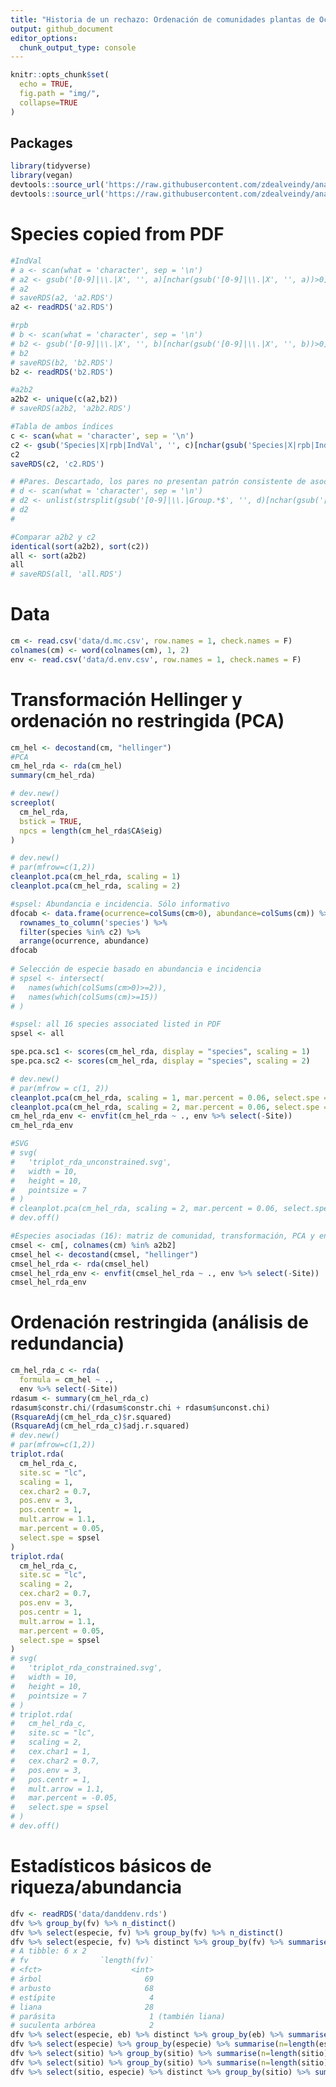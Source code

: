 ```yaml
---
title: "Historia de un rechazo: Ordenación de comunidades plantas de Ocoa, revisitado"
output: github_document
editor_options: 
  chunk_output_type: console
---
```


```r
knitr::opts_chunk$set(
  echo = TRUE,
  fig.path = "img/",
  collapse=TRUE
)
```

## Packages

```r
library(tidyverse)
library(vegan)
devtools::source_url('https://raw.githubusercontent.com/zdealveindy/anadat-r/master/scripts/NumEcolR2/cleanplot.pca.R')
devtools::source_url('https://raw.githubusercontent.com/zdealveindy/anadat-r/master/scripts/NumEcolR2/triplot.rda.R')
```

# Species copied from PDF

```r
#IndVal
# a <- scan(what = 'character', sep = '\n')
# a2 <- gsub('[0-9]|\\.|X', '', a)[nchar(gsub('[0-9]|\\.|X', '', a))>0]
# a2
# saveRDS(a2, 'a2.RDS')
a2 <- readRDS('a2.RDS')

#rpb
# b <- scan(what = 'character', sep = '\n')
# b2 <- gsub('[0-9]|\\.|X', '', b)[nchar(gsub('[0-9]|\\.|X', '', b))>0]
# b2
# saveRDS(b2, 'b2.RDS')
b2 <- readRDS('b2.RDS')

#a2b2
a2b2 <- unique(c(a2,b2))
# saveRDS(a2b2, 'a2b2.RDS')

#Tabla de ambos índices
c <- scan(what = 'character', sep = '\n')
c2 <- gsub('Species|X|rpb|IndVal', '', c)[nchar(gsub('Species|X|rpb|IndVal', '', c))>0]
c2
saveRDS(c2, 'c2.RDS')

# #Pares. Descartado, los pares no presentan patrón consistente de asociación con hábitats
# d <- scan(what = 'character', sep = '\n')
# d2 <- unlist(strsplit(gsub('[0-9]|\\.|Group.*$', '', d)[nchar(gsub('[0-9]|\\.|Group.*$', '', d))>0], split = '+', fixed = T))
# d2
# 

#Comparar a2b2 y c2
identical(sort(a2b2), sort(c2))
all <- sort(a2b2)
all
# saveRDS(all, 'all.RDS')
```

# Data

```r
cm <- read.csv('data/d.mc.csv', row.names = 1, check.names = F)
colnames(cm) <- word(colnames(cm), 1, 2)
env <- read.csv('data/d.env.csv', row.names = 1, check.names = F)
```

# Transformación Hellinger y ordenación no restringida (PCA)

```r
cm_hel <- decostand(cm, "hellinger")
#PCA
cm_hel_rda <- rda(cm_hel)
summary(cm_hel_rda)

# dev.new()
screeplot(
  cm_hel_rda,
  bstick = TRUE,
  npcs = length(cm_hel_rda$CA$eig)
)

# dev.new()
# par(mfrow=c(1,2))
cleanplot.pca(cm_hel_rda, scaling = 1)
cleanplot.pca(cm_hel_rda, scaling = 2)

#spsel: Abundancia e incidencia. Sólo informativo
dfocab <- data.frame(ocurrence=colSums(cm>0), abundance=colSums(cm)) %>% 
  rownames_to_column('species') %>%
  filter(species %in% c2) %>% 
  arrange(ocurrence, abundance)
dfocab
  
# Selección de especie basado en abundancia e incidencia
# spsel <- intersect(
#   names(which(colSums(cm>0)>=2)),
#   names(which(colSums(cm)>=15))
# )

#spsel: all 16 species associated listed in PDF
spsel <- all

spe.pca.sc1 <- scores(cm_hel_rda, display = "species", scaling = 1)
spe.pca.sc2 <- scores(cm_hel_rda, display = "species", scaling = 2)

# dev.new()
# par(mfrow = c(1, 2))
cleanplot.pca(cm_hel_rda, scaling = 1, mar.percent = 0.06, select.spe = spsel)
cleanplot.pca(cm_hel_rda, scaling = 2, mar.percent = 0.06, select.spe = spsel)
cm_hel_rda_env <- envfit(cm_hel_rda ~ ., env %>% select(-Site))
cm_hel_rda_env

#SVG
# svg(
#   'triplot_rda_unconstrained.svg',
#   width = 10,
#   height = 10,
#   pointsize = 7
# )
# cleanplot.pca(cm_hel_rda, scaling = 2, mar.percent = 0.06, select.spe = spsel)
# dev.off()

#Especies asociadas (16): matriz de comunidad, transformación, PCA y envfit
cmsel <- cm[, colnames(cm) %in% a2b2]
cmsel_hel <- decostand(cmsel, "hellinger")
cmsel_hel_rda <- rda(cmsel_hel)
cmsel_hel_rda_env <- envfit(cmsel_hel_rda ~ ., env %>% select(-Site))
cmsel_hel_rda_env
```

# Ordenación restringida (análisis de redundancia)

```r
cm_hel_rda_c <- rda(
  formula = cm_hel ~ .,
  env %>% select(-Site))
rdasum <- summary(cm_hel_rda_c)
rdasum$constr.chi/(rdasum$constr.chi + rdasum$unconst.chi)
(RsquareAdj(cm_hel_rda_c)$r.squared)
(RsquareAdj(cm_hel_rda_c)$adj.r.squared)
# dev.new()
# par(mfrow=c(1,2))
triplot.rda(
  cm_hel_rda_c,
  site.sc = "lc",
  scaling = 1,
  cex.char2 = 0.7,
  pos.env = 3,
  pos.centr = 1,
  mult.arrow = 1.1,
  mar.percent = 0.05,
  select.spe = spsel
)
triplot.rda(
  cm_hel_rda_c,
  site.sc = "lc",
  scaling = 2,
  cex.char2 = 0.7,
  pos.env = 3,
  pos.centr = 1,
  mult.arrow = 1.1,
  mar.percent = 0.05,
  select.spe = spsel
)
# svg(
#   'triplot_rda_constrained.svg',
#   width = 10,
#   height = 10,
#   pointsize = 7
# )
# triplot.rda(
#   cm_hel_rda_c,
#   site.sc = "lc",
#   scaling = 2,
#   cex.char1 = 1,
#   cex.char2 = 0.7,
#   pos.env = 3,
#   pos.centr = 1,
#   mult.arrow = 1.1,
#   mar.percent = -0.05,
#   select.spe = spsel
# )
# dev.off()
```


# Estadísticos básicos de riqueza/abundancia

```r
dfv <- readRDS('data/danddenv.rds')
dfv %>% group_by(fv) %>% n_distinct()
dfv %>% select(especie, fv) %>% group_by(fv) %>% n_distinct()
dfv %>% select(especie, fv) %>% distinct %>% group_by(fv) %>% summarise(length(fv))
# A tibble: 6 x 2
# fv                `length(fv)`
# <fct>                    <int>
# árbol                       69
# arbusto                     68
# estípite                     4
# liana                       28
# parásita                     1 (también liana)
# suculenta arbórea            2
dfv %>% select(especie, eb) %>% distinct %>% group_by(eb) %>% summarise(length(eb))
dfv %>% select(especie) %>% group_by(especie) %>% summarise(n=length(especie)) %>% arrange(desc(n)) %>% mutate(tot=sum(n), pct=round(n/tot*100,2), pctcum=cumsum(pct))
dfv %>% select(sitio) %>% group_by(sitio) %>% summarise(n=length(sitio)) %>% arrange(desc(n)) %>% print(n=Inf)
dfv %>% select(sitio) %>% group_by(sitio) %>% summarise(n=length(sitio)) %>% summarise(m=mean(n))
dfv %>% select(sitio, especie) %>% distinct %>% group_by(sitio) %>% summarise(S=length(especie)) %>% summarise(m=mean(S))

```

